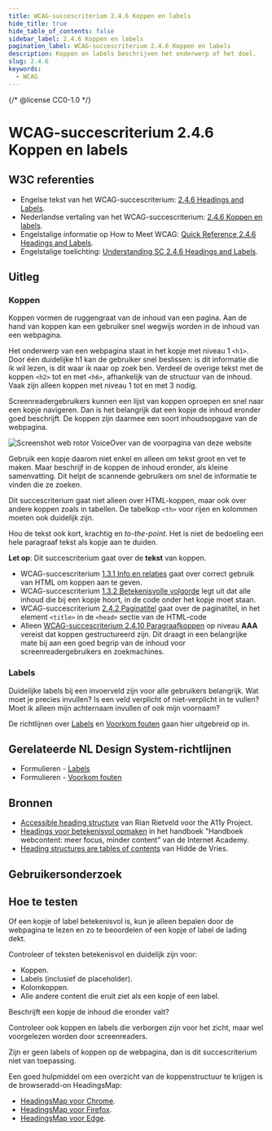 ```yaml
---
title: WCAG-succescriterium 2.4.6 Koppen en labels
hide_title: true
hide_table_of_contents: false
sidebar_label: 2.4.6 Koppen en labels
pagination_label: WCAG-succescriterium 2.4.6 Koppen en labels
description: Koppen en labels beschrijven het onderwerp of het doel.
slug: 2.4.6
keywords:
  - WCAG
---
```


{/* @license CC0-1.0 */}


# WCAG-succescriterium 2.4.6 Koppen en labels

## W3C referenties

- Engelse tekst van het WCAG-succescriterium: [<span lang="en">2.4.6 Headings and Labels</span>](https://www.w3.org/TR/WCAG22/#headings-and-labels).
- Nederlandse vertaling van het WCAG-succescriterium: [2.4.6 Koppen en labels](https://www.w3.org/Translations/WCAG22-nl/#koppen-en-labels).
- Engelstalige informatie op <span lang="en">How to Meet WCAG</span>: [<span lang="en">Quick Reference 2.4.6 Headings and Labels</span>](https://www.w3.org/WAI/WCAG22/quickref/#headings-and-labels).
- Engelstalige toelichting: [<span lang="en">Understanding SC 2.4.6 Headings and Labels</span>](https://www.w3.org/WAI/WCAG22/Understanding/headings-and-labels.html).

## Uitleg

<Summary />

### Koppen

Koppen vormen de ruggengraat van de inhoud van een pagina. Aan de hand van koppen kan een gebruiker snel wegwijs worden in de inhoud van een webpagina.

Het onderwerp van een webpagina staat in het kopje met niveau 1 `<h1>`. Door één duidelijke h1 kan de gebruiker snel beslissen: is dit informatie die ik wil lezen, is dit waar ik naar op zoek ben. Verdeel de overige tekst met de koppen `<h2>` tot en met `<h6>`, afhankelijk van de structuur van de inhoud. Vaak zijn alleen koppen met niveau 1 tot en met 3 nodig.

Screenreadergebruikers kunnen een lijst van koppen oproepen en snel naar een kopje navigeren. Dan is het belangrijk dat een kopje de inhoud eronder goed beschrijft. De koppen zijn daarmee een soort inhoudsopgave van de webpagina.

![Screenshot web rotor VoiceOver van de voorpagina van deze website](https://raw.githubusercontent.com/nl-design-system/documentatie/assets/wcag_headings_in_voiceover.png)

Gebruik een kopje daarom niet enkel en alleen om tekst groot en vet te maken. Maar beschrijf in de koppen de inhoud eronder, als kleine samenvatting. Dit helpt de scannende gebruikers om snel de informatie te vinden die ze zoeken.

Dit succescriterium gaat niet alleen over HTML-koppen, maar ook over andere koppen zoals in tabellen. De tabelkop `<th>` voor rijen en kolommen moeten ook duidelijk zijn.

Hou de tekst ook kort, krachtig en <span lang="en">_to-the-point_</span>. Het is niet de bedoeling een hele paragraaf tekst als kopje aan te duiden.

**Let op**: Dit succescriterium gaat over de **tekst** van koppen.

- WCAG-succescriterium [1.3.1 Info en relaties](/wcag/1.3.1) gaat over correct gebruik van HTML om koppen aan te geven.
- WCAG-succescriterium [1.3.2 Betekenisvolle volgorde](/wcag/1.3.2) legt uit dat alle inhoud die bij een kopje hoort, in de code onder het kopje moet staan.
- WCAG-succescriterium [2.4.2 Paginatitel](/wcag/1.4.2) gaat over de paginatitel, in het element `<title>` in de `<head>` sectie van de HTML-code
- Alleen [WCAG-succescriterium 2.4.10 Paragraafkoppen](/wcag/2.4.10) op niveau **AAA** vereist dat koppen gestructureerd zijn. Dit draagt in een belangrijke mate bij aan een goed begrip van de inhoud voor screenreadergebruikers en zoekmachines.

### Labels

Duidelijke labels bij een invoerveld zijn voor alle gebruikers belangrijk. Wat moet je precies invullen? Is een veld verplicht of niet-verplicht in te vullen? Moet ik alleen mijn achternaam invullen of ook mijn voornaam?

De richtlijnen over [Labels](/richtlijnen/formulieren/labels) en [Voorkom fouten](/richtlijnen/formulieren/voorkom-fouten) gaan hier uitgebreid op in.

## Gerelateerde NL Design System-richtlijnen

- Formulieren - [Labels](/richtlijnen/formulieren/labels)
- Formulieren - [Voorkom fouten](/richtlijnen/formulieren/voorkom-fouten)

## Bronnen

- [<span lang="en">Accessible heading structure</span>](https://www.a11yproject.com/posts/how-to-accessible-heading-structure/) van Rian Rietveld voor the A11y Project.
- [Headings voor betekenisvol opmaken](https://www.internetacademy.nl/ebooks/handboek-webcontent/headings-voor-betekenisvol-opmaken) in het handboek "Handboek webcontent: meer focus, minder content" van de Internet Academy.
- [<span lang="en">Heading structures are tables of contents</span>](https://hidde.blog/heading-structures-are-tables-of-contents/) van Hidde de Vries.

## Gebruikersonderzoek

<CTAGebruikersonderzoek />

## Hoe te testen

Of een kopje of label betekenisvol is, kun je alleen bepalen door de webpagina te lezen en zo te beoordelen of een kopje of label de lading dekt.

Controleer of teksten betekenisvol en duidelijk zijn voor:

- Koppen.
- Labels (inclusief de placeholder).
- Kolomkoppen.
- Alle andere content die eruit ziet als een kopje of een label.

Beschrijft een kopje de inhoud die eronder valt?

Controleer ook koppen en labels die verborgen zijn voor het zicht, maar wel voorgelezen worden door screenreaders.

Zijn er geen labels of koppen op de webpagina, dan is dit succescriterium niet van toepassing.

Een goed hulpmiddel om een overzicht van de koppenstructuur te krijgen is de browseradd-on HeadingsMap:

- [HeadingsMap voor Chrome](https://chrome.google.com/webstore/detail/headingsmap/flbjommegcjonpdmenkdiocclhjacmbi).
- [HeadingsMap voor Firefox](https://addons.mozilla.org/en-US/firefox/addon/headingsmap/).
- [HeadingsMap voor Edge](https://microsoftedge.microsoft.com/addons/detail/headingsmap/bokekiiaddinealohkmhjcgfanndmcgo).

<WCAGFooterInfo />
